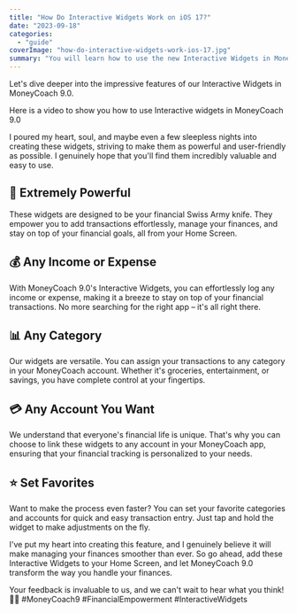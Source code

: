 ```yaml
---
title: "How Do Interactive Widgets Work on iOS 17?"
date: "2023-09-18"
categories: 
  - "guide"
coverImage: "how-do-interactive-widgets-work-ios-17.jpg"
summary: "You will learn how to use the new Interactive Widgets in MoneyCoach 9.0"
---
```


Let's dive deeper into the impressive features of our Interactive Widgets in MoneyCoach 9.0.

Here is a video to show you how to use Interactive widgets in MoneyCoach 9.0 
<YouTube url="https://youtube.com/shorts/6QOlBPDpcGw?si=g_E98tOBOSsoSOJD"/>

I poured my heart, soul, and maybe even a few sleepless nights into creating these widgets, striving to make them as powerful and user-friendly as possible. I genuinely hope that you'll find them incredibly valuable and easy to use.

## 🚀 **Extremely Powerful**
These widgets are designed to be your financial Swiss Army knife. They empower you to add transactions effortlessly, manage your finances, and stay on top of your financial goals, all from your Home Screen.

## 💰 **Any Income or Expense**
With MoneyCoach 9.0's Interactive Widgets, you can effortlessly log any income or expense, making it a breeze to stay on top of your financial transactions. No more searching for the right app – it's all right there.

## 📊 **Any Category**
Our widgets are versatile. You can assign your transactions to any category in your MoneyCoach account. Whether it's groceries, entertainment, or savings, you have complete control at your fingertips.

## 💳 **Any Account You Want**
We understand that everyone's financial life is unique. That's why you can choose to link these widgets to any account in your MoneyCoach app, ensuring that your financial tracking is personalized to your needs.

## ⭐ **Set Favorites**
Want to make the process even faster? You can set your favorite categories and accounts for quick and easy transaction entry. Just tap and hold the widget to make adjustments on the fly.

I've put my heart into creating this feature, and I genuinely believe it will make managing your finances smoother than ever. So go ahead, add these Interactive Widgets to your Home Screen, and let MoneyCoach 9.0 transform the way you handle your finances.

Your feedback is invaluable to us, and we can't wait to hear what you think! 🤝💬 #MoneyCoach9 #FinancialEmpowerment #InteractiveWidgets
